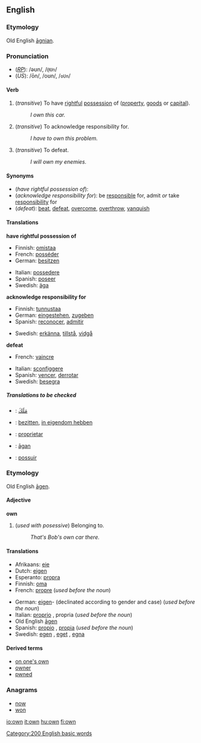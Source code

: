 ==English==

{{rank|most|where|those|104|own|old|came|men}}

===Etymology===
Old English [[agnian|āgnian]].

===Pronunciation===
*(''[[RP]]''): /əʊn/, /<tt>@Un</tt>/
*(''US''): /ōn/, /oʊn/, /<tt>oUn</tt>/

====Verb====
{{en-infl-reg-consonant|own||}}

#(''transitive'') To have [[rightful]] [[possession]] of ([[property]], [[goods]] or [[capital]]).
#: ''I own this car.''
#(''transitive'') To acknowledge responsibility for.
#: ''I have to own this problem.''
#(''transitive'') To defeat.
#: ''I will own my enemies.''

====Synonyms====

*(''have rightful possession of''): 
*(''acknowledge responsibility for''): be [[responsible]] for, admit ''or'' take [[responsibility]] for
*(''defeat''): [[beat]], [[defeat]], [[overcome]], [[overthrow]], [[vanquish]]

====Translations====
'''have rightful possession of'''
{{top}}
*Finnish: [[omistaa]]
*French: [[posséder]]
*German: [[besitzen]]
{{mid}}
*Italian: [[possedere]]
*Spanish: [[poseer]]
*Swedish: [[äga]]
{{bottom}}

'''acknowledge responsibility for'''
{{top}}
*Finnish: [[tunnustaa]]
*German: [[eingestehen]], [[zugeben]]
*Spanish: [[reconocer]], [[admitir]]
{{mid}}
*Swedish: [[erkänna]], [[tillstå]], [[vidgå]]
{{bottom}}

'''defeat'''
{{top}}
*French: [[vaincre]]
{{mid}}
*Italian: [[sconfiggere]]
*Spanish: [[vencer]], [[derrotar]]
*Swedish: [[besegra]]
{{bottom}}

=====Translations to be checked=====
<!--Remove this section once all of the translations below have been moved into
the tables above.-->
{{checktrans}}

*{{ttbc|Arabic}}: [[مَلَكَ]]
*{{ttbc|Dutch}}: [[bezitten]], [[in eigendom hebben]]
*{{ttbc|Ido}}: [[proprietar]]
*{{ttbc|Old English}}: [[agan|āgan]]
*{{ttbc|Portuguese}}: [[possuir]]

===Etymology===
Old English [[agen|āgen]].

====Adjective====
'''own''' {{notcomp}}

# (''used with posessive'') Belonging to.
#: ''That's Bob's own car there.''

====Translations====
{{top}}
*Afrikaans: [[eie]]
*Dutch: [[eigen]]
*Esperanto: [[propra]]
*Finnish: [[oma]]
*French: [[propre]] {{mf}} (''used before the noun'')
{{mid}}
*German: [[eigen]]- (declinated according to gender and case) (''used before the noun'')
*Italian: [[proprio]] {{m}}, propria {{f}} (''used before the noun'')
*Old English [[agen|āgen]]
*Spanish: [[propio]] {{m}}, [[propia]] {{f}} (''used before the noun'')
*Swedish: [[egen]] {{c}}, [[eget]] {{n}}, [[egna]] {{p}}
{{bottom}}

====Derived terms====
*[[on one's own]]
*[[owner]]
*[[pwned]]<!--sic-->

===Anagrams===
*[[now]]
*[[won]]

[[Category:200 English basic words]]

[[io:own]]
[[it:own]]
[[hu:own]]
[[fi:own]]